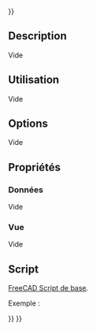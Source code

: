 <languages/>

{{VeryImportantMessage|Il s'agit d'une fonctionnalité expérimentale inachevée. [[CAM_experimental/fr|CAM Fonctions expérimentales]]}}

{{UnfinishedDocu{{#translation:}}}}

{{Docnav/fr
|[[CAM_Area/fr|Surface]]
|[[CAM_Tools/fr|Outils]]
|[[CAM_Workbench/fr|Atelier CAM]]
|IconL=CAM_Area.svg
|IconR=
|IconC=Workbench_CAM.svg
}}

{{GuiCommand/fr
|Name=CAM Area Workplane
|Name/fr=CAM Zone du plan de travail
|MenuLocation=CAM → Zone du plan de travail
|Workbenches=[[CAM_Workbench/fr|CAM]]
}}

==Description==

Vide

<span id="Usage"></span>
==Utilisation==

Vide

==Options==

Vide

<span id="Properties"></span>
==Propriétés==

<span id="Data"></span>
===Données===

Vide

<span id="View"></span>
===Vue===

Vide

<span id="Scripting"></span>
==Script==

{{Emphasis|Voir aussi :}} [[FreeCAD_Scripting_Basics/fr|FreeCAD Script de base]].

Exemple :

{{Code|code=
#Place code example here.
}}


{{Docnav/fr
|[[CAM_Area/fr|Surface]]
|[[CAM_Tools/fr|Outils]]
|[[CAM_Workbench/fr|Atelier CAM]]
|IconL=CAM_Area.svg
|IconR=
|IconC=Workbench_CAM.svg
}}

{{CAM_Tools_navi{{#translation:}}}}
{{Userdocnavi{{#translation:}}}}
